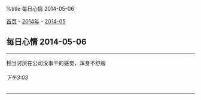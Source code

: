 %title 每日心情 2014-05-06

[[../../../index|首页]] - [[../index|2014年]] - [[index|2014-05]]
==每日心情 2014-05-06==
----
相当讨厌在公司没事干的感觉，浑身不舒服
======下午3:03======
----
